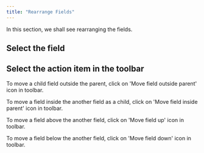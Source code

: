 ```yaml
---
title: "Rearrange Fields"
---
```


In this section, we shall see rearranging the fields.

## Select the field
<FlowService>
    <FlowStep comment="Select the field" img="define_io/rearrange_1.png"/>
</FlowService>

## Select the action item in the toolbar
To move a child field outside the parent, click on 'Move field outside parent' icon in toolbar.
<FlowService>
    <FlowStep comment="Move field outside parent" img="define_io/rearrange_outside.png"/>
</FlowService>

To move a field inside the another field as a child, click on 'Move field inside parent' icon in toolbar.
<FlowService>
    <FlowStep comment="Move field inside parent" img="define_io/rearrange_inside.png"/>
</FlowService>

To move a field above the another field, click on 'Move field up' icon in toolbar.
<FlowService>
    <FlowStep comment="Move field up" img="define_io/rearrange_up.png"/>
</FlowService>

To move a field below the another field, click on 'Move field down' icon in toolbar.
<FlowService>
    <FlowStep comment="Move field down" img="define_io/rearrange_down.png"/>
</FlowService>